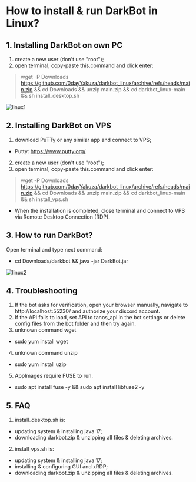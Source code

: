 # How to install & run DarkBot in Linux?

## 1. Installing DarkBot on own PC
1. create a new user (don't use "root");
2. open terminal, copy-paste this.command and click enter:
> wget -P Downloads https://github.com/0dayYakuza/darkbot_linux/archive/refs/heads/main.zip && cd Downloads && unzip main.zip && cd darkbot_linux-main && sh install_desktop.sh

![linux1](public/linux1.png)

## 2. Installing DarkBot on VPS
1. download PuTTy or any similar app and connect to VPS;
- Putty: https://www.putty.org/
2. create a new user (don't use "root");
3. open terminal, copy-paste this.command and click enter:
> wget -P Downloads https://github.com/0dayYakuza/darkbot_linux/archive/refs/heads/main.zip && cd Downloads && unzip main.zip && cd darkbot_linux-main && sh install_vps.sh
- When the installation is completed, close terminal and connect to VPS via Remote Desktop Connection (RDP).

## 3. How to run DarkBot?

Open terminal and type next command:
- cd Downloads/darkbot && java -jar DarkBot.jar

![linux2](public/linux2.png)

## 4. Troubleshooting
1. If the bot asks for verification, open your browser manually, navigate to http://localhost:55230/ and authorize your discord account.
2. If the API fails to load, set API to tanos_api in the bot settings or delete config files from the bot folder and then try again.
3. unknown command wget
- sudo yum install wget
4. unknown command unzip
- sudo yum install uzip
5. AppImages require FUSE to run.
- sudo apt install fuse -y && sudo apt install libfuse2 -y

## 5. FAQ
1. install_desktop.sh is:
- updating system & installing java 17;
- downloading darkbot.zip & unzipping all files & deleting archives.

2. install_vps.sh is:
- updating system & installing java 17;
- installing & configuring GUI and xRDP;
- downloading darkbot.zip & unzipping all files & deleting archives.